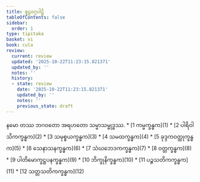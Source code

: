 ```yaml
---
title: စူဠဝဂ္ဂပါဠိ
tableOfContents: false
sidebar:
  order: 1
type: tipitaka
basket: vi
book: cula
review:
  current: review
  updated: '2025-10-22T11:23:15.821371'
  updated_by: ''
  notes: ''
  history:
  - state: review
    date: '2025-10-22T11:23:15.821371'
    updated_by: ''
    notes: ''
    previous_state: draft
---
```


<ReviewStatus review={frontmatter.review} showDetails={true} />

<HypothesisAnnotation frontmatter={frontmatter} />

<Paragraph number="1" type="center" book="cula">
နမော တဿ ဘဂဝတော အရဟတော သမ္မာသမ္ဗုဒ္ဓဿ.

</Paragraph>

<TableOfContents book="cula">
* [1 ကမ္မက္ခန္ဓက](1)
* [2 ပါရိဝါသိကက္ခန္ဓက](2)
* [3 သမုစ္စယက္ခန္ဓက](3)
* [4 သမထက္ခန္ဓက](4)
* [5 ခုဒ္ဒကဝတ္ထုက္ခန္ဓက](5)
* [6 သေနာသနက္ခန္ဓက](6)
* [7 သံဃဘေဒကက္ခန္ဓက](7)
* [8 ဝတ္တက္ခန္ဓက](8)
* [9 ပါတိမောက္ခဋ္ဌပနက္ခန္ဓက](9)
* [10 ဘိက္ခုနိက္ခန္ဓက](10)
* [11 ပဉ္စသတိကက္ခန္ဓက](11)
* [12 သတ္တသတိကက္ခန္ဓက](12)
</TableOfContents>